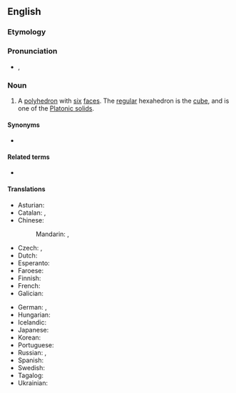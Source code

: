==English==
{{wikipedia}}

===Etymology===
{{confix|en|hexa|hedron}}

===Pronunciation===
* {{enPR|hĕksəhē'drən}}, {{IPA|en|/hɛksəˈhiːdɹən/}}

===Noun===
{{en-noun|s|hexahedra}}

# {{lb|en|geometry}} A [[polyhedron]] with [[six]] [[face]]s. The [[regular]] hexahedron is the [[cube]], and is one of the [[Platonic solid]]s.

====Synonyms====
* {{l|en|sexahedron}} {{q|rare}}

====Related terms====
* {{l|en|hexahedral}}

====Translations====
<!--Note: add translations for "hexahedron" here, not for "cube"-->
{{trans-top|polyhedron with six faces}}
* Asturian: {{t|ast|hexaedru|m}}
* Catalan: {{t+|ca|hexaedre|m}}, {{t+|ca|hexàedre|m}}
* Chinese:
*: Mandarin: {{t+|cmn|六面體|sc=Hani}}, {{t+|cmn|六面体|tr=liùmiàntǐ|sc=Hani}}
* Czech: {{t+|cs|šestistěn|m}}, {{t+|cs|hexaedr|m}}
* Dutch: {{t+|nl|hexaëder}}
* Esperanto: {{t|eo|sesedro}}
* Faroese: {{t|fo|seksflatingur|m}}
* Finnish: {{t+|fi|heksaedri}}
* French: {{t+|fr|hexaèdre|m}}
* Galician: {{t+|gl|hexaedro|m}}
{{trans-mid}}
* German: {{t+|de|Hexaeder|n}}, {{t|de|Sechsflächner|m}}
* Hungarian: {{t|hu|hexaéder}}
* Icelandic: {{t|is|sexflötungur|m}}
* Japanese: {{t+|ja|六面体|tr=ろくめんたい, rokumentai|sc=Jpan}}
* Korean: {{t|ko|육면체}}
* Portuguese: {{t+|pt|hexaedro|m}}
* Russian: {{t+|ru|гекса́эдр|m}}, {{t+|ru|шестигра́нник|m}}
* Spanish: {{t+|es|hexaedro|m}}
* Swedish: {{t+|sv|hexaeder|c}}
* Tagalog: {{t|tl|nimdayag}}
* Ukrainian: {{t+|uk|шестигра́нник|m}}
{{trans-bottom}}

{{cln|en|nouns with irregular plurals}}
{{topics|en|Six}}